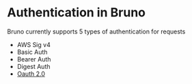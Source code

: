 # Authentication in Bruno

Bruno currently supports 5 types of authentication for requests

- AWS Sig v4
- Basic Auth
- Bearer Auth
- Digest Auth
- [Oauth 2.0](/auth/oauth2/overview)